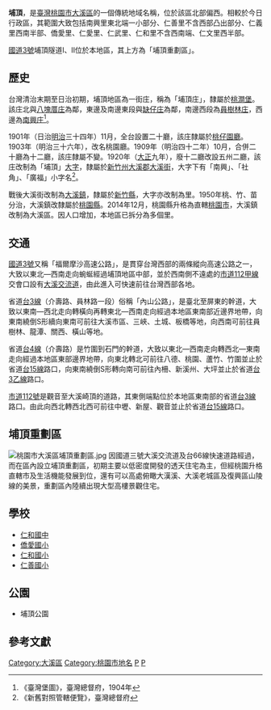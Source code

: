 {{noteTA　
|1 = zh-cn:庄; zh-hk:庄; zh-tw:庄;
}}
'''埔頂'''，是[[臺灣|臺灣]][[桃園市|桃園市]][[大溪區|大溪區]]的一個傳統地域名稱，位於該區北部偏西。相較於今日行政區，其範圍大致包括南興里東北端一小部分、仁善里不含西部凸出部分、仁義里西南半部、僑愛里、仁愛里、仁武里、仁和里不含西南端、仁文里西半部。

[[福爾摩沙高速公路|國道3號]]埔頂隧道I、II位於本地區，其上方為「埔頂重劃區」。

==歷史==
台灣清治末期至日治初期，埔頂地區為一街庄，稱為「埔頂庄」，隸屬於[[桃澗堡|桃澗堡]]。該庄北與[[八塊厝庄|八塊厝庄]]為鄰，東邊及南邊東段與[[缺仔庄|缺仔庄]]為鄰，南邊西段為[[員樹林庄|員樹林庄]]，西邊為[[南興_(桃園市)|南興庄]]<ref>《臺灣堡圖》，臺灣總督府，1904年</ref>。

1901年（日治[[明治|明治]]三十四年）11月，全台設置二十廳，該庄隸屬於[[桃仔園廳|桃仔園廳]]。1903年（明治三十六年），改名桃園廳。1909年（明治四十二年）10月，合併二十廳為十二廳，該庄隸屬不變。1920年（[[大正|大正]]九年），廢十二廳改設五州二廳，該庄改制為「埔頂」[[大字|大字]]，隸屬於[[新竹州|新竹州]][[大溪郡|大溪郡]][[大溪街|大溪街]]，大字下有「南興」、「社角」、「廣福」小字名<ref>《新舊對照管轄便覽》，臺灣總督府</ref>。

戰後大溪街改制為[[大溪鎮|大溪鎮]]，隸屬於[[新竹縣|新竹縣]]，大字亦改制為里。1950年桃、竹、苗分治，大溪鎮改隸屬於[[桃園縣|桃園縣]]。2014年12月，桃園縣升格為直轄[[桃園市|桃園市]]，大溪鎮改制為大溪區。因人口增加，本地區已拆分為多個里。

==交通==
[[福爾摩沙高速公路|國道3號]]又稱「福爾摩沙高速公路」，是貫穿台灣西部的兩條縱向高速公路之一，大致以東北—西南走向蜿蜒經過埔頂地區中部，並於西南側不遠處的[[市道112甲線|市道112甲線]]交會口設有[[大溪交流道|大溪交流道]]，由此進入可快速前往台灣西部各地。

省道[[台3線|台3線]]（介壽路、員林路一段）俗稱「內山公路」，是臺北至屏東的幹道，大致以東南—西北走向轉橫向再轉東北—西南走向經過本地區東南部近邊界地帶，向東南繞倒S形續向東南可前往大溪市區、三峽、土城、板橋等地，向西南可前往員樹林、龍潭、關西、橫山等地。

省道[[台4線|台4線]]（介壽路）是竹圍到石門的幹道，大致以東北—西南走向轉西北—東南走向經過本地區東部邊界地帶，向東北轉北可前往八德、桃園、蘆竹、竹圍並止於省道[[台15線|台15線]]路口，向東南繞倒S形轉向南可前往內柵、新溪州、大坪並止於省道[[台3乙線|台3乙線]]路口。

[[市道112號|市道112號]]是觀音至大溪崎頂的道路，其東側端點位於本地區東南部的省道[[台3線|台3線]]路口。由此向西北轉西北西可前往中壢、新屋、觀音並止於省道[[台15線|台15線]]路口。

==埔頂重劃區==
[[File:桃園市大溪區埔頂重劃區.jpg|thumb]]
因國道三號大溪交流道及台66線快速道路經過，而在區內設立埔頂重劃區，初期主要以低密度開發的透天住宅為主，但經桃園升格直轄市及生活機能發展到位，還有可以高處俯瞰大漢溪、大溪老城區及復興區山陵線的美景，重劃區內陸續出現大型高樓景觀住宅。

==學校==
*[[仁和國中|仁和國中]]
*[[僑愛國小|僑愛國小]]
*[[仁和國小|仁和國小]]
*[[仁善國小|仁善國小]]

==公園==
*埔頂公園

==參考文獻==
{{reflist}}

{{大溪郡}}

[[Category:大溪區|Category:大溪區]]
[[Category:桃園市地名|Category:桃園市地名]]
[[Category:桃澗堡|P]]
[[Category:大溪郡大字|P]]